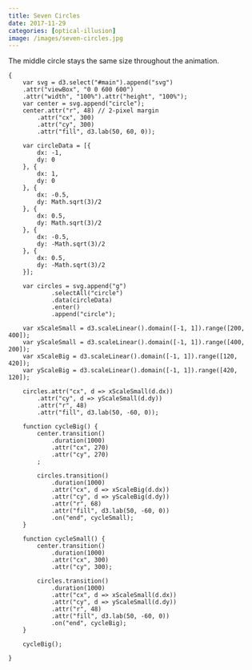 ```yaml
---
title: Seven Circles
date: 2017-11-29
categories: [optical-illusion]
image: /images/seven-circles.jpg
---
```


The middle circle stays the same size throughout the animation.

<div id="main"></div>

```ojs
{
    var svg = d3.select("#main").append("svg")
    .attr("viewBox", "0 0 600 600")
    .attr("width", "100%").attr("height", "100%");
    var center = svg.append("circle");
    center.attr("r", 48) // 2-pixel margin
        .attr("cx", 300)
        .attr("cy", 300)
        .attr("fill", d3.lab(50, 60, 0));

    var circleData = [{
        dx: -1,
        dy: 0
    }, {
        dx: 1,
        dy: 0
    }, {
        dx: -0.5,
        dy: Math.sqrt(3)/2
    }, {
        dx: 0.5,
        dy: Math.sqrt(3)/2
    }, {
        dx: -0.5,
        dy: -Math.sqrt(3)/2
    }, {
        dx: 0.5,
        dy: -Math.sqrt(3)/2
    }];

    var circles = svg.append("g")
            .selectAll("circle")
            .data(circleData)
            .enter()
            .append("circle");

    var xScaleSmall = d3.scaleLinear().domain([-1, 1]).range([200, 400]);
    var yScaleSmall = d3.scaleLinear().domain([-1, 1]).range([400, 200]);
    var xScaleBig = d3.scaleLinear().domain([-1, 1]).range([120, 420]);
    var yScaleBig = d3.scaleLinear().domain([-1, 1]).range([420, 120]);

    circles.attr("cx", d => xScaleSmall(d.dx))
        .attr("cy", d => yScaleSmall(d.dy))
        .attr("r", 48)
        .attr("fill", d3.lab(50, -60, 0));

    function cycleBig() {
        center.transition()
            .duration(1000)
            .attr("cx", 270)
            .attr("cy", 270)
        ;
        
        circles.transition()
            .duration(1000)
            .attr("cx", d => xScaleBig(d.dx))
            .attr("cy", d => yScaleBig(d.dy))
            .attr("r", 68)
            .attr("fill", d3.lab(50, -60, 0))
            .on("end", cycleSmall);
    }

    function cycleSmall() {
        center.transition()
            .duration(1000)
            .attr("cx", 300)
            .attr("cy", 300);

        circles.transition()
            .duration(1000)
            .attr("cx", d => xScaleSmall(d.dx))
            .attr("cy", d => yScaleSmall(d.dy))
            .attr("r", 48)
            .attr("fill", d3.lab(50, -60, 0))
            .on("end", cycleBig);
    }

    cycleBig();

}
```
